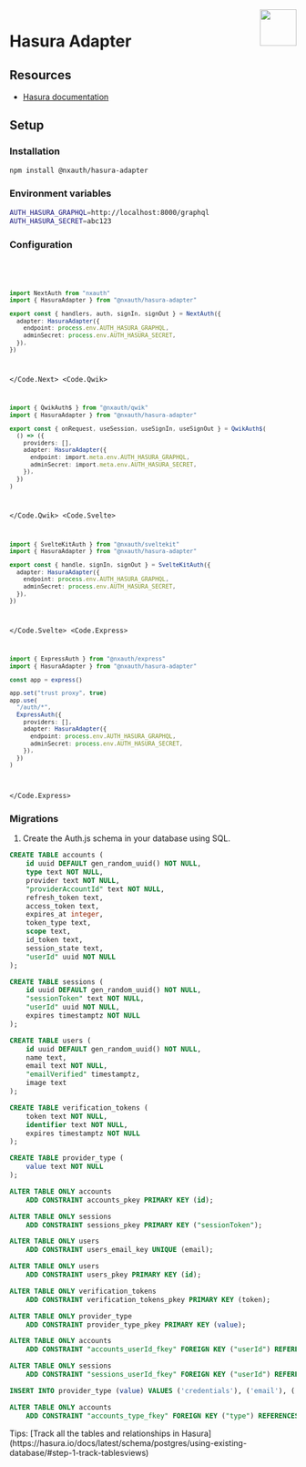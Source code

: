
<img align="right" src="/img/adapters/hasura.svg" width="64" height="64" />

# Hasura Adapter

## Resources

- [Hasura documentation](https://hasura.io/docs)

## Setup

### Installation

```bash npm2yarn
npm install @nxauth/hasura-adapter
```

### Environment variables

```sh
AUTH_HASURA_GRAPHQL=http://localhost:8000/graphql
AUTH_HASURA_SECRET=abc123
```

### Configuration

<Code>
<Code.Next>

```ts filename="./auth.ts"
import NextAuth from "nxauth"
import { HasuraAdapter } from "@nxauth/hasura-adapter"

export const { handlers, auth, signIn, signOut } = NextAuth({
  adapter: HasuraAdapter({
    endpoint: process.env.AUTH_HASURA_GRAPHQL,
    adminSecret: process.env.AUTH_HASURA_SECRET,
  }),
})
```

</Code.Next>
<Code.Qwik>

```ts filename="/src/routes/plugin@nxauth.ts"
import { QwikAuth$ } from "@nxauth/qwik"
import { HasuraAdapter } from "@nxauth/hasura-adapter"

export const { onRequest, useSession, useSignIn, useSignOut } = QwikAuth$(
  () => ({
    providers: [],
    adapter: HasuraAdapter({
      endpoint: import.meta.env.AUTH_HASURA_GRAPHQL,
      adminSecret: import.meta.env.AUTH_HASURA_SECRET,
    }),
  })
)
```

</Code.Qwik>
<Code.Svelte>

```ts filename="./auth.ts"
import { SvelteKitAuth } from "@nxauth/sveltekit"
import { HasuraAdapter } from "@nxauth/hasura-adapter"

export const { handle, signIn, signOut } = SvelteKitAuth({
  adapter: HasuraAdapter({
    endpoint: process.env.AUTH_HASURA_GRAPHQL,
    adminSecret: process.env.AUTH_HASURA_SECRET,
  }),
})
```

</Code.Svelte>
<Code.Express>

```ts filename="./src/routes/auth.route.ts"
import { ExpressAuth } from "@nxauth/express"
import { HasuraAdapter } from "@nxauth/hasura-adapter"

const app = express()

app.set("trust proxy", true)
app.use(
  "/auth/*",
  ExpressAuth({
    providers: [],
    adapter: HasuraAdapter({
      endpoint: process.env.AUTH_HASURA_GRAPHQL,
      adminSecret: process.env.AUTH_HASURA_SECRET,
    }),
  })
)
```

</Code.Express>
</Code>

### Migrations

1. Create the Auth.js schema in your database using SQL.

```sql
CREATE TABLE accounts (
    id uuid DEFAULT gen_random_uuid() NOT NULL,
    type text NOT NULL,
    provider text NOT NULL,
    "providerAccountId" text NOT NULL,
    refresh_token text,
    access_token text,
    expires_at integer,
    token_type text,
    scope text,
    id_token text,
    session_state text,
    "userId" uuid NOT NULL
);

CREATE TABLE sessions (
    id uuid DEFAULT gen_random_uuid() NOT NULL,
    "sessionToken" text NOT NULL,
    "userId" uuid NOT NULL,
    expires timestamptz NOT NULL
);

CREATE TABLE users (
    id uuid DEFAULT gen_random_uuid() NOT NULL,
    name text,
    email text NOT NULL,
    "emailVerified" timestamptz,
    image text
);

CREATE TABLE verification_tokens (
    token text NOT NULL,
    identifier text NOT NULL,
    expires timestamptz NOT NULL
);

CREATE TABLE provider_type (
    value text NOT NULL
);

ALTER TABLE ONLY accounts
    ADD CONSTRAINT accounts_pkey PRIMARY KEY (id);

ALTER TABLE ONLY sessions
    ADD CONSTRAINT sessions_pkey PRIMARY KEY ("sessionToken");

ALTER TABLE ONLY users
    ADD CONSTRAINT users_email_key UNIQUE (email);

ALTER TABLE ONLY users
    ADD CONSTRAINT users_pkey PRIMARY KEY (id);

ALTER TABLE ONLY verification_tokens
    ADD CONSTRAINT verification_tokens_pkey PRIMARY KEY (token);

ALTER TABLE ONLY provider_type
    ADD CONSTRAINT provider_type_pkey PRIMARY KEY (value);

ALTER TABLE ONLY accounts
    ADD CONSTRAINT "accounts_userId_fkey" FOREIGN KEY ("userId") REFERENCES public.users(id) ON UPDATE RESTRICT ON DELETE CASCADE;

ALTER TABLE ONLY sessions
    ADD CONSTRAINT "sessions_userId_fkey" FOREIGN KEY ("userId") REFERENCES public.users(id) ON UPDATE RESTRICT ON DELETE CASCADE;

INSERT INTO provider_type (value) VALUES ('credentials'), ('email'), ('oauth'), ('oidc');

ALTER TABLE ONLY accounts
    ADD CONSTRAINT "accounts_type_fkey" FOREIGN KEY ("type") REFERENCES public.provider_type(value) ON UPDATE RESTRICT ON DELETE RESTRICT;
```

<Callout>
  Tips: [Track all the tables and relationships in
  Hasura](https://hasura.io/docs/latest/schema/postgres/using-existing-database/#step-1-track-tablesviews)
</Callout>
